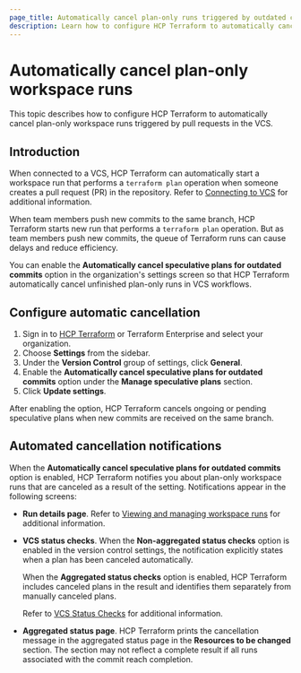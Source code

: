 ```yaml
---
page_title: Automatically cancel plan-only runs triggered by outdated commits
description: Learn how to configure HCP Terraform to automatically cancel Terraform plan operations triggered by pull requests when new commits are pushed to the VCS.
---
```


# Automatically cancel plan-only workspace runs

This topic describes how to configure HCP Terraform to automatically cancel plan-only workspace runs triggered by pull requests in the VCS.

## Introduction

When connected to a VCS, HCP Terraform can automatically start a workspace run that performs a `terraform plan` operation when someone creates a pull request (PR) in the repository. Refer to [Connecting to VCS](/terraform/cloud-docs/vcs) for additional information.

When team members push new commits to the same branch, HCP Terraform starts new run that performs a `terraform plan` operation. But as team members push new commits, the queue of Terraform runs can cause delays and reduce efficiency.

You can enable the **Automatically cancel speculative plans for outdated commits** option in the organization's settings screen so that HCP Terraform automatically cancel unfinished plan-only runs in VCS workflows.

## Configure automatic cancellation

1. Sign in to [HCP Terraform](https://app.terraform.io/) or Terraform Enterprise and select your organization.
1. Choose **Settings** from the sidebar.
1. Under the **Version Control** group of settings, click **General**.
1. Enable the **Automatically cancel speculative plans for outdated commits** option under the **Manage speculative plans** section.
1. Click **Update settings**.

After enabling the option, HCP Terraform cancels ongoing or pending speculative plans when new commits are received on the same branch.

## Automated cancellation notifications

When the **Automatically cancel speculative plans for outdated commits** option is enabled, HCP Terraform notifies you about plan-only workspace runs that are canceled as a result of the setting.  Notifications appear in the following screens:

-  **Run details page**. Refer to [Viewing and managing workspace runs](/terraform/cloud-docs/workspaces/run/manage) for additional information.

- **VCS status checks**. When the **Non-aggregated status checks** option is enabled in the version control settings, the notification explicitly states when a plan has been canceled automatically.

    When the **Aggregated status checks** option is enabled, HCP Terraform includes canceled plans in the result and identifies them separately from manually canceled plans.

    Refer to [VCS Status Checks](/terraform/cloud-docs/users-teams-organizations/organizations/vcs-status-checks) for additional information.

- **Aggregated status page**. HCP Terraform prints the cancellation message in the aggregated status page in the  **Resources to be changed** section. The section may not reflect a complete result if all runs associated with the commit reach completion.
